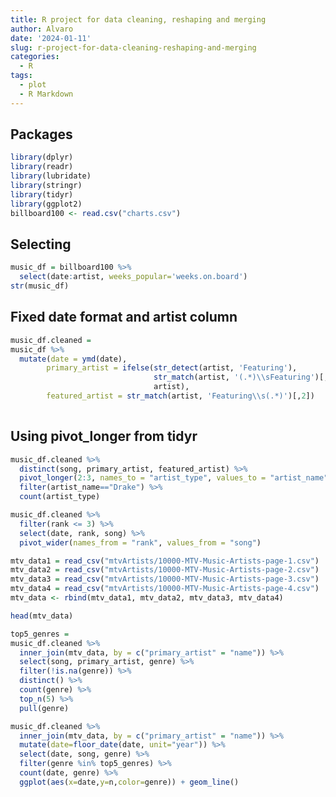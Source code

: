 ```yaml
---
title: R project for data cleaning, reshaping and merging
author: Alvaro
date: '2024-01-11'
slug: r-project-for-data-cleaning-reshaping-and-merging
categories:
  - R
tags:
  - plot
  - R Markdown
---
```

## Packages

```r
library(dplyr)
library(readr)
library(lubridate)
library(stringr)
library(tidyr)
library(ggplot2)
billboard100 <- read.csv("charts.csv")
```

## Selecting

```r
music_df = billboard100 %>%
  select(date:artist, weeks_popular='weeks.on.board')
str(music_df)
```


## Fixed date format and artist column


```r
music_df.cleaned =
music_df %>%
  mutate(date = ymd(date),
        primary_artist = ifelse(str_detect(artist, 'Featuring'),
                                str_match(artist, '(.*)\\sFeaturing')[,2],
                                artist),
        featured_artist = str_match(artist, 'Featuring\\s(.*)')[,2])
  
```

## Using pivot_longer from tidyr

```r
music_df.cleaned %>%
  distinct(song, primary_artist, featured_artist) %>%
  pivot_longer(2:3, names_to = "artist_type", values_to = "artist_name") %>%
  filter(artist_name=="Drake") %>%
  count(artist_type)
```

```r
music_df.cleaned %>%
  filter(rank <= 3) %>%
  select(date, rank, song) %>%
  pivot_wider(names_from = "rank", values_from = "song")
```

```r
mtv_data1 = read_csv("mtvArtists/10000-MTV-Music-Artists-page-1.csv")
mtv_data2 = read_csv("mtvArtists/10000-MTV-Music-Artists-page-2.csv")
mtv_data3 = read_csv("mtvArtists/10000-MTV-Music-Artists-page-3.csv")
mtv_data4 = read_csv("mtvArtists/10000-MTV-Music-Artists-page-4.csv")
mtv_data <- rbind(mtv_data1, mtv_data2, mtv_data3, mtv_data4)

```

```r
head(mtv_data)
```


```r
top5_genres =
music_df.cleaned %>%
  inner_join(mtv_data, by = c("primary_artist" = "name")) %>%
  select(song, primary_artist, genre) %>%
  filter(!is.na(genre)) %>%
  distinct() %>%
  count(genre) %>%
  top_n(5) %>%
  pull(genre)

```


```r
music_df.cleaned %>%
  inner_join(mtv_data, by = c("primary_artist" = "name")) %>%
  mutate(date=floor_date(date, unit="year")) %>%
  select(date, song, genre) %>%
  filter(genre %in% top5_genres) %>%
  count(date, genre) %>%
  ggplot(aes(x=date,y=n,color=genre)) + geom_line()
  
```


